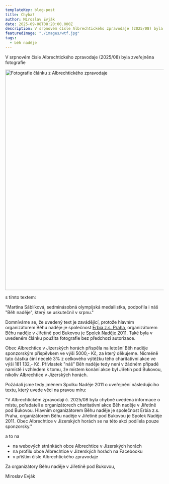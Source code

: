 ```yaml
---
templateKey: blog-post
title: Chyba?
author: Miroslav Evják
date: 2025-09-08T08:20:00.000Z
description: V srpnovém čísle Albrechtického zpravodaje (2025/08) byla zveřejněna fotografie se zavádějícím textem, který se snaží navodit dojem, že organizátotem Běhu naděje je Obec Albrechtice v Jizerských horách. Požádali jsme tedy jménem Spolku Naděje 2011 o uveřejnění informace, která uvede věci na pravou míru. Více v článku.
featuredImage: "./images/wtf.jpg"
tags:
  - běh naděje
---
```

V srpnovém čísle Albrechtického zpravodaje (2025/08) byla zveřejněna fotografie

<img src="/images/clanky/sablikova-zpravodaj.jpg" alt="Fotografie článku z Albrechtického zpravodaje" width="700" />

s tímto textem:

"Martina Sáblíková, sedminásobná olympijská medailistka, podpořila i náš "Běh naděje", který se uskutečnil v srpnu."

Domníváme se, že uvedený text je zavádějící, protože hlavním organizátorem Běhu naděje je společnost [Erbia z.s. Praha](https://www.erbia.cz/nadace/#nadeje), organizátorem Běhu naděje v Jiřetíně pod Bukovou je [Spolek Naděje 2011](https://www.nadeje2011.cz/kontakt/). Také byla v uvedeném článku použita fotografie bez předchozí autorizace.

Obec Albrechtice v Jizerských horách přispěla na letošní Běh naděje sponzorským příspěvkem ve výši 5000,- Kč, za který děkujeme. Nicméně tato částka činí necelé 3% z celkového výtěžku tého charitativní akce ve výši 181 132,- Kč. Přívlastek "náš" Běh naděje tedy není v žádném případě namístě i vzhledem k tomu, že místem konání akce byl Jiřetín pod Bukovou, nikoliv Albrechtice v Jizerských horách.

Požádali jsme tedy jménem Spolku Naděje 2011 o uveřejnění následujícího textu, který uvede věci na pravou míru:

"V Albrechtickém zpravodaji č. 2025/08 byla chybně uvedena informace o místu, pořadateli a organizátorech charitativní akce Běh naděje v Jiřetíně pod Bukovou. Hlavním organizátorem Běhu naděje je společnost Erbia z.s. Praha, organizátorem Běhu naděje v Jiřetíně pod Bukovou je Spolek Naděje 2011. Obec Albrechtice v Jizerských horách se na této akci podílela pouze sponzorsky."

a to na

- na webových stránkách obce Albrechtice v Jizerských horách
- na profilu obce Albrechtice v Jizerských horách na Facebooku
- v příštím čísle Albrechtického zpravodaje

Za organizátory Běhu naděje v Jiřetíně pod Bukovou,

Miroslav Evják
